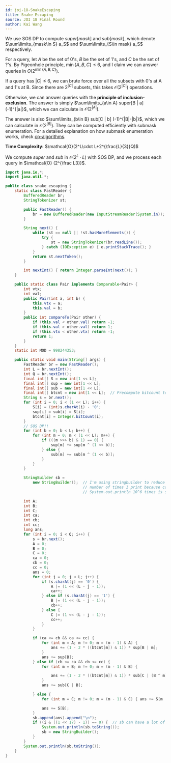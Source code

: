 ```yaml
---
id: joi-18-SnakeEscaping
title: Snake Escaping
source: JOI 18 Final Round
author: Kai Wang
---
```


We use SOS DP to compute $super[mask]$ and $sub[mask]$, which denote
$\sum\limits_{mask\in S} a_S$ and $\sum\limits_{S\in mask} a_S$ respectively.

For a query, let $A$ be the set of $0$'s, $B$ be the set of $1$'s, and $C$ be
the set of $?$'s. By Pigeonhole principle, $\min\{A,B,C\}\le 6$, and I claim we
can answer queries in $O(2^{\min\{A,B,C\}})$.

If a query has $|C|\le 6$, we can brute force over all the subsets with 0's at A
and 1's at B. Since there are $2^{|C|}$ subsets, this takes
$\mathcal{O}(2^{|C|})$ operations.

Otherwise, we can answer queries with the **principle of inclusion-exclusion**.
The answer is simply $\sum\limits_{a\in A} super[B | a] (-1)^{|a|}$, which we
can calculate in $\mathcal{O}(2^{|A|})$.

The answer is also $\sum\limits_{b\in B} sub[C | b] (-1)^{|B|-|b|}$, which we
can calculate in $\mathcal{O}(2^{|B|})$. They can be computed efficiently with
submask enumeration. For a detailed explanation on how submask enumeration
works, check
[cp-algorithms](https://cp-algorithms.com/algebra/all-submasks.html).

**Time Complexity:** $\mathcal{O}(2^L\cdot L+2^{\frac{L}{3}}Q)$

We compute $super$ and $sub$ in $\mathcal{O}(2^L\cdot L)$ with SOS DP, and we
process each query in $\mathcal{O} (2^{\frac L3})$.

```java
import java.io.*;
import java.util.*;

public class snake_escaping {
	static class FastReader {
		BufferedReader br;
		StringTokenizer st;

		public FastReader() {
			br = new BufferedReader(new InputStreamReader(System.in));
		}

		String next() {
			while (st == null || !st.hasMoreElements()) {
				try {
					st = new StringTokenizer(br.readLine());
				} catch (IOException e) { e.printStackTrace(); }
			}
			return st.nextToken();
		}

		int nextInt() { return Integer.parseInt(next()); }
	}

	public static class Pair implements Comparable<Pair> {
		int vtx;
		int val;
		public Pair(int a, int b) {
			this.vtx = a;
			this.val = b;
		}
		public int compareTo(Pair other) {
			if (this.val < other.val) return -1;
			if (this.val > other.val) return 1;
			if (this.vtx < other.vtx) return -1;
			return 1;
		}
	}
	static int MOD = 998244353;

	public static void main(String[] args) {
		FastReader br = new FastReader();
		int L = br.nextInt();
		int Q = br.nextInt();
		final int[] S = new int[1 << L];
		final int[] sup = new int[1 << L];
		final int[] sub = new int[1 << L];
		final int[] btcnt = new int[1 << L];  // Precompute bitcount to speed up
		String s = br.next();
		for (int i = 0; i < (1 << L); i++) {
			S[i] = (int)s.charAt(i) - '0';
			sup[i] = sub[i] = S[i];
			btcnt[i] = Integer.bitCount(i);
		}
		// SOS DP!!
		for (int b = 0; b < L; b++) {
			for (int m = 0; m < (1 << L); m++) {
				if (((m >>> b) & 1) == 0) {
					sup[m] += sup[m ^ (1 << b)];
				} else {
					sub[m] += sub[m ^ (1 << b)];
				}
			}
		}

		StringBuilder sb =
		    new StringBuilder();  // I'm using stringbuilder to reduce the
		                          // number of times I print because calling
		                          // System.out.println 10^6 times is slow

		int A;
		int B;
		int C;
		int ca;
		int cb;
		int cc;
		long ans;
		for (int i = 0; i < Q; i++) {
			s = br.next();
			A = 0;
			B = 0;
			C = 0;
			ca = 0;
			cb = 0;
			cc = 0;
			ans = 0;
			for (int j = 0; j < L; j++) {
				if (s.charAt(j) == '0') {
					A |= (1 << (L - j - 1));
					ca++;
				} else if (s.charAt(j) == '1') {
					B |= (1 << (L - j - 1));
					cb++;
				} else {
					C |= (1 << (L - j - 1));
					cc++;
				}
			}

			if (ca <= cb && ca <= cc) {
				for (int m = A; m != 0; m = (m - 1) & A) {
					ans += (1 - 2 * ((btcnt[m]) & 1)) * sup[B | m];
				}
				ans += sup[B];
			} else if (cb <= ca && cb <= cc) {
				for (int m = B; m != 0; m = (m - 1) & B) {

					ans += (1 - 2 * ((btcnt[m]) & 1)) * sub[C | (B ^ m)];
				}
				ans += sub[C | B];

			} else {
				for (int m = C; m != 0; m = (m - 1) & C) { ans += S[m | B]; }

				ans += S[B];
			}
			sb.append(ans).append("\n");
			if ((i & ((1 << 17) - 1)) == 0) {  // sb can have a lot of memory
				System.out.println(sb.toString());
				sb = new StringBuilder();
			}
		}
		System.out.println(sb.toString());
	}
}
```
